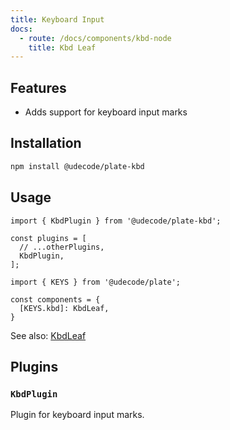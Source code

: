 ```yaml
---
title: Keyboard Input
docs:
  - route: /docs/components/kbd-node
    title: Kbd Leaf
---
```


<ComponentPreview name="kbd-demo" />

<PackageInfo>

## Features

- Adds support for keyboard input marks

</PackageInfo>

## Installation

```bash
npm install @udecode/plate-kbd
```

## Usage

```tsx
import { KbdPlugin } from '@udecode/plate-kbd';
```

```tsx
const plugins = [
  // ...otherPlugins,
  KbdPlugin,
];
```

```tsx
import { KEYS } from '@udecode/plate';

const components = {
  [KEYS.kbd]: KbdLeaf,
}
```

See also: [KbdLeaf](/docs/components/kbd-node)

## Plugins

### `KbdPlugin`

Plugin for keyboard input marks.
